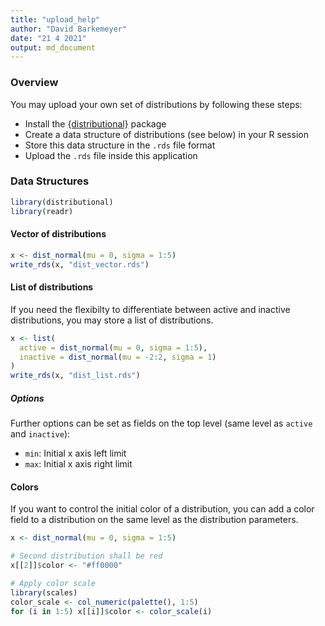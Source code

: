 ```yaml
---
title: "upload_help"
author: "David Barkemeyer"
date: "21 4 2021"
output: md_document
---
```


### Overview

You may upload your own set of distributions by following these steps:

* Install the [{distributional}](https://github.com/mitchelloharawild/distributional) package
* Create a data structure of distributions (see below) in your R session
* Store this data structure in the `.rds` file format
* Upload the `.rds` file inside this application

### Data Structures

```r
library(distributional)
library(readr)
```

#### Vector of distributions

```r
x <- dist_normal(mu = 0, sigma = 1:5)
write_rds(x, "dist_vector.rds")
```

#### List of distributions

If you need the flexibilty to differentiate between active and inactive distributions, you may store a list of distributions.

```r
x <- list(
  active = dist_normal(mu = 0, sigma = 1:5),
  inactive = dist_normal(mu = -2:2, sigma = 1)
)
write_rds(x, "dist_list.rds")
```

##### Options

Further options can be set as fields on the top level (same level as `active` and `inactive`):

* `min`: Initial x axis left limit
* `max`: Initial x axis right limit

#### Colors

If you want to control the initial color of a distribution, you can add a color field to a distribution on the same level as the distribution parameters.

```r
x <- dist_normal(mu = 0, sigma = 1:5)

# Second distribution shall be red
x[[2]]$color <- "#ff0000"

# Apply color scale
library(scales)
color_scale <- col_numeric(palette(), 1:5)
for (i in 1:5) x[[i]]$color <- color_scale(i)
```
